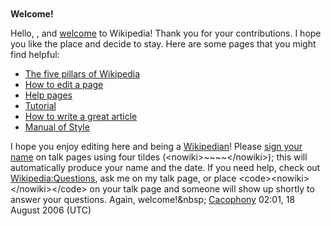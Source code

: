 <article id="6529934" title=User talk:SolipsismX>
	<talkpage id="6529934" title="User talk:SolipsismX">

'''Welcome!'''

Hello, {{BASEPAGENAME}}, and [[Wikipedia:Welcome, newcomers|welcome]] to Wikipedia! Thank you for your contributions. I hope you like the place and decide to stay. Here are some pages that you might find helpful:
*[[Wikipedia:Five pillars|The five pillars of Wikipedia]]
*[[Wikipedia:How to edit a page|How to edit a page]]
*[[Help:Contents|Help pages]]
*[[Wikipedia:Tutorial|Tutorial]]
*[[Wikipedia:Article development|How to write a great article]]
*[[Wikipedia:Manual of Style|Manual of Style]]
I hope you enjoy editing here and being a [[Wikipedia:Wikipedians|Wikipedian]]! Please [[Wikipedia:Sign your posts on talk pages|sign your name]] on talk pages using four tildes (&lt;nowiki&gt;~~~~&lt;/nowiki&gt;); this will automatically produce your name and the date. If you need help, check out [[Wikipedia:Questions]], ask me on my talk page, or place &lt;code&gt;&lt;nowiki&gt;{{helpme}}&lt;/nowiki&gt;&lt;/code&gt; on your talk page and someone will show up shortly to answer your questions. Again, welcome!&amp;nbsp; [[User:Cacophony|Cacophony]] 02:01, 18 August 2006 (UTC)
	</talkpage>
</article>